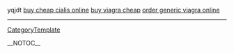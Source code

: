 yqjdt  <a href= http://www.catalnet.com/appclientes/odysaf/snitz3404/topic.asp?TOPIC_ID=962 >buy cheap cialis online</a> <a href= http://www.catalnet.com/appclientes/odysaf/snitz3404/topic.asp?TOPIC_ID=955 >buy viagra cheap</a> <a href= http://imerl.fing.edu.uy/calcu1/_discusion/_disc1/0000000d.htm >order generic viagra online</a>
----
[[CategoryTemplate]]

__NOTOC__